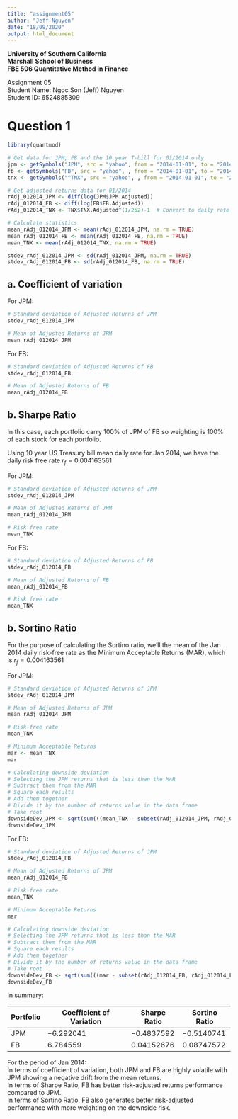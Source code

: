 ```yaml
---
title: "assignment05"
author: "Jeff Nguyen"
date: "18/09/2020"
output: html_document
---
```


**University of Southern California**  
**Marshall School of Business**  
**FBE 506 Quantitative Method in Finance**

Assignment 05  
Student Name: Ngoc Son (Jeff) Nguyen  
Student ID: 6524885309  


# **Question 1**

```r
library(quantmod)

# Get data for JPM, FB and the 10 year T-bill for 01/2014 only
jpm <- getSymbols("JPM", src = "yahoo", from = "2014-01-01", to = "2014-01-31") # JPM
fb <- getSymbols("FB", src = "yahoo", , from = "2014-01-01", to = "2014-01-31") # FB
tnx <- getSymbols("^TNX", src = "yahoo", , from = "2014-01-01", to = "2014-01-31") # TNX (10-year T-bill)

# Get adjusted returns data for 01/2014
rAdj_012014_JPM <- diff(log(JPM$JPM.Adjusted))
rAdj_012014_FB <- diff(log(FB$FB.Adjusted))
rAdj_012014_TNX <- TNX$TNX.Adjusted^(1/252)-1  # Convert to daily rate

# Calculate statistics
mean_rAdj_012014_JPM <- mean(rAdj_012014_JPM, na.rm = TRUE)
mean_rAdj_012014_FB <- mean(rAdj_012014_FB, na.rm = TRUE)
mean_TNX <- mean(rAdj_012014_TNX, na.rm = TRUE)

stdev_rAdj_012014_JPM <- sd(rAdj_012014_JPM, na.rm = TRUE)
stdev_rAdj_012014_FB <- sd(rAdj_012014_FB, na.rm = TRUE)

```

## a. Coefficient of variation
For JPM:
```r
# Standard deviation of Adjusted Returns of JPM
stdev_rAdj_012014_JPM

# Mean of Adjusted Returns of JPM
mean_rAdj_012014_JPM
```
\begin{equation}
  \begin{aligned}
    CV_{JPM} & = \frac{\sigma}{\mu}  \\
             & = \frac{0.01281773}{-0.002037134}  \\
             & = -6.292041  \\
    \text {where} \\
    \sigma & = \text {Standard deviation of Adjusted Returns} \\
    \mu & = \text {Mean of Adjusted Returns} \\
  \end{aligned}
\end{equation}

For FB:
```r
# Standard deviation of Adjusted Returns of FB
stdev_rAdj_012014_FB

# Mean of Adjusted Returns of FB
mean_rAdj_012014_FB
```
\begin{equation}
  \begin{aligned}
    CV_{FB} & = \frac{\sigma}{\mu}  \\
            & = \frac{0.03932831}{0.005796738}  \\
            & = 6.784559  \\
    \text {where} \\
    \sigma & = \text {Standard deviation of Adjusted Returns} \\
    \mu & = \text {Mean of Adjusted Returns } \\
  \end{aligned}
\end{equation}

## b. Sharpe Ratio
In this case, each portfolio carry 100% of JPM of FB so weighting is 100% of each stock for each portfolio.

Using 10 year US Treasury bill mean daily rate for Jan 2014, we have the daily risk free rate $r_f = 0.004163561$

For JPM:
```r
# Standard deviation of Adjusted Returns of JPM
stdev_rAdj_012014_JPM

# Mean of Adjusted Returns of JPM
mean_rAdj_012014_JPM

# Risk free rate 
mean_TNX
```
\begin{equation}
  \begin{aligned}
    S_{JPM} & = \frac{E(r_p) - r_f}{\sigma_p}  \\
            & = \frac{-0.002037134 - 0.004163561}{0.01281773}  \\
            & = -0.4837592  \\
    \text {where} \\
    r_p & = \text {Mean of Adjusted Returns} \\
    r_f & = \text {Risk free rate} \\
    \sigma_p & = \text {Standard deviation of adjusted returns}
  \end{aligned}
\end{equation}

For FB:
```r
# Standard deviation of Adjusted Returns of FB
stdev_rAdj_012014_FB

# Mean of Adjusted Returns of FB
mean_rAdj_012014_FB

# Risk free rate 
mean_TNX
```
\begin{equation}
  \begin{aligned}
    S_{FB} & = \frac{E(r_p) - r_f}{\sigma_p}  \\
           & = \frac{0.005796738 - 0.004163561}{0.03932831}  \\
           & = 0.04152676  \\
    \text {where} \\
    r_p & = \text {Mean of Adjusted Returns} \\
    r_f & = \text {Risk free rate} \\
    \sigma_p & = \text {Standard deviation of adjusted returns}
  \end{aligned}
\end{equation}

## b. Sortino Ratio
For the purpose of calculating the Sortino ratio, we'll the mean of the Jan 2014 daily risk-free rate as the Minimum Acceptable Returns (MAR), which is $r_f = 0.004163561$

For JPM:
```r
# Standard deviation of Adjusted Returns of JPM
stdev_rAdj_012014_JPM

# Mean of Adjusted Returns of JPM
mean_rAdj_012014_JPM

# Risk-free rate
mean_TNX

# Minimum Acceptable Returns
mar <- mean_TNX
mar

# Calculating downside deviation
# Selecting the JPM returns that is less than the MAR
# Subtract them from the MAR
# Square each results
# Add them together
# Divide it by the number of returns value in the data frame
# Take root
downsideDev_JPM <- sqrt(sum(((mean_TNX - subset(rAdj_012014_JPM, rAdj_012014_JPM < mar))**2)[,"JPM.Adjusted"]) / nrow(rAdj_012014_JPM))
downsideDev_JPM
```
\begin{equation}
  \begin{aligned}
    SortinoRatio_{JPM} & = \frac{r_p - r_f}{\sigma_{downside}}  \\
                       & = \frac{-0.002037134 - 0.004163561}{0.01206187}  \\
                       & = -0.5140741  \\
    \text {where} \\
    r_p & = \text {Mean of Adjusted Returns} \\
    r_f & = \text {Risk free rate} \\
    \sigma_{downside} & = \text {Standard deviation of the downside}
  \end{aligned}
\end{equation}

For FB:
```r
# Standard deviation of Adjusted Returns of JPM
stdev_rAdj_012014_FB

# Mean of Adjusted Returns of JPM
mean_rAdj_012014_FB

# Risk-free rate
mean_TNX

# Minimum Acceptable Returns
mar

# Calculating downside deviation
# Selecting the JPM returns that is less than the MAR
# Subtract them from the MAR
# Square each results
# Add them together
# Divide it by the number of returns value in the data frame
# Take root
downsideDev_FB <- sqrt(sum(((mar - subset(rAdj_012014_FB, rAdj_012014_FB < mar))**2)[,"FB.Adjusted"]) / nrow(rAdj_012014_FB))
downsideDev_FB
```
\begin{equation}
  \begin{aligned}
    SortinoRatio_{FB} & = \frac{r_p - r_f}{\sigma_{downside}}  \\
                      & = \frac{0.005796738 - 0.004163561}{0.01867006}  \\
                      & = 0.08747572  \\
    \text {where} \\
    r_p & = \text {Mean of Adjusted Returns} \\
    r_f & = \text {Risk free rate} \\
    \sigma_{downside} & = \text {Standard deviation of the downside}
  \end{aligned}
\end{equation}
  
In summary:  

Portfolio | Coefficient of Variation | Sharpe Ratio  | Sortino Ratio
---       | ---                      | ---           | ---    
JPM       | −6.292041                | −0.4837592    | −0.5140741 
FB        | 6.784559                 | 0.04152676    | 0.08747572 

For the period of Jan 2014:  
In terms of coefficient of variation, both JPM and FB are highly volatile with JPM showing a negative drift from the mean returns.   
In terms of Sharpe Ratio, FB has better risk-adjusted returns performance compared to JPM.  
In terms of Sortino Ratio, FB also generates better risk-adjusted performance with more weighting on the downside risk.  